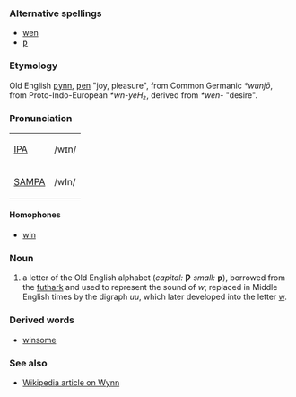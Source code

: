 ===Alternative spellings===
*[[wen]]
*[[ƿ]]

===Etymology===
Old English [[ƿynn]], [[ƿen]] "joy, pleasure", from Common Germanic ''*wunjō'', from Proto-Indo-European ''*wn-yeH₂'', derived from ''*wen-'' "desire".  

===Pronunciation===
{| border=1 cellpadding=5
| [[w:IPA|IPA]] || /wɪn/
|-
| [[w:SAMPA|SAMPA]] || /wIn/
|}

====Homophones====
*[[win]]

===Noun===
# a letter of the Old English alphabet (''capital:'' '''Ƿ''' ''small:'' '''ƿ'''), borrowed from the [[futhark]] and used to represent the sound of ''w''; replaced in Middle English times by the digraph ''uu'', which later developed into the letter [[w]].

===Derived words===
*[[winsome]]

===See also===
*[[w:wynn|Wikipedia article on Wynn]]